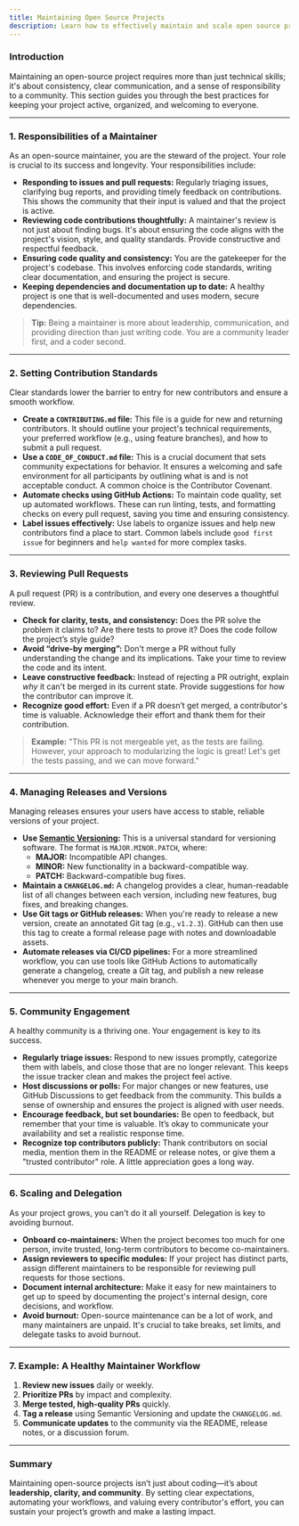 ```yaml
---
title: Maintaining Open Source Projects
description: Learn how to effectively maintain and scale open source projects.
---
```



### Introduction

Maintaining an open-source project requires more than just technical skills; it's about consistency, clear communication, and a sense of responsibility to a community. This section guides you through the best practices for keeping your project active, organized, and welcoming to everyone.

---

### 1. Responsibilities of a Maintainer

As an open-source maintainer, you are the steward of the project. Your role is crucial to its success and longevity. Your responsibilities include:

* **Responding to issues and pull requests:** Regularly triaging issues, clarifying bug reports, and providing timely feedback on contributions. This shows the community that their input is valued and that the project is active.
* **Reviewing code contributions thoughtfully:** A maintainer's review is not just about finding bugs. It's about ensuring the code aligns with the project's vision, style, and quality standards. Provide constructive and respectful feedback.
* **Ensuring code quality and consistency:** You are the gatekeeper for the project's codebase. This involves enforcing code standards, writing clear documentation, and ensuring the project is secure.
* **Keeping dependencies and documentation up to date:** A healthy project is one that is well-documented and uses modern, secure dependencies.

> **Tip:** Being a maintainer is more about leadership, communication, and providing direction than just writing code. You are a community leader first, and a coder second.

---

### 2. Setting Contribution Standards

Clear standards lower the barrier to entry for new contributors and ensure a smooth workflow.

* **Create a `CONTRIBUTING.md` file:** This file is a guide for new and returning contributors. It should outline your project's technical requirements, your preferred workflow (e.g., using feature branches), and how to submit a pull request.
* **Use a `CODE_OF_CONDUCT.md` file:** This is a crucial document that sets community expectations for behavior. It ensures a welcoming and safe environment for all participants by outlining what is and is not acceptable conduct. A common choice is the Contributor Covenant.
* **Automate checks using GitHub Actions:** To maintain code quality, set up automated workflows. These can run linting, tests, and formatting checks on every pull request, saving you time and ensuring consistency.
* **Label issues effectively:** Use labels to organize issues and help new contributors find a place to start. Common labels include `good first issue` for beginners and `help wanted` for more complex tasks.

---

### 3. Reviewing Pull Requests

A pull request (PR) is a contribution, and every one deserves a thoughtful review.

* **Check for clarity, tests, and consistency:** Does the PR solve the problem it claims to? Are there tests to prove it? Does the code follow the project’s style guide?
* **Avoid “drive-by merging”:** Don't merge a PR without fully understanding the change and its implications. Take your time to review the code and its intent.
* **Leave constructive feedback:** Instead of rejecting a PR outright, explain *why* it can't be merged in its current state. Provide suggestions for how the contributor can improve it.
* **Recognize good effort:** Even if a PR doesn’t get merged, a contributor's time is valuable. Acknowledge their effort and thank them for their contribution.

> **Example:** "This PR is not mergeable yet, as the tests are failing. However, your approach to modularizing the logic is great! Let's get the tests passing, and we can move forward."

---

### 4. Managing Releases and Versions

Managing releases ensures your users have access to stable, reliable versions of your project.

* **Use [Semantic Versioning](https://semver.org/):** This is a universal standard for versioning software. The format is `MAJOR.MINOR.PATCH`, where:
    * **MAJOR:** Incompatible API changes.
    * **MINOR:** New functionality in a backward-compatible way.
    * **PATCH:** Backward-compatible bug fixes.
* **Maintain a `CHANGELOG.md`:** A changelog provides a clear, human-readable list of all changes between each version, including new features, bug fixes, and breaking changes.
* **Use Git tags or GitHub releases:** When you're ready to release a new version, create an annotated Git tag (e.g., `v1.2.3`). GitHub can then use this tag to create a formal release page with notes and downloadable assets.
* **Automate releases via CI/CD pipelines:** For a more streamlined workflow, you can use tools like GitHub Actions to automatically generate a changelog, create a Git tag, and publish a new release whenever you merge to your main branch.

---

### 5. Community Engagement

A healthy community is a thriving one. Your engagement is key to its success.

* **Regularly triage issues:** Respond to new issues promptly, categorize them with labels, and close those that are no longer relevant. This keeps the issue tracker clean and makes the project feel active.
* **Host discussions or polls:** For major changes or new features, use GitHub Discussions to get feedback from the community. This builds a sense of ownership and ensures the project is aligned with user needs.
* **Encourage feedback, but set boundaries:** Be open to feedback, but remember that your time is valuable. It’s okay to communicate your availability and set a realistic response time.
* **Recognize top contributors publicly:** Thank contributors on social media, mention them in the README or release notes, or give them a "trusted contributor" role. A little appreciation goes a long way.

---

### 6. Scaling and Delegation

As your project grows, you can't do it all yourself. Delegation is key to avoiding burnout.

* **Onboard co-maintainers:** When the project becomes too much for one person, invite trusted, long-term contributors to become co-maintainers.
* **Assign reviewers to specific modules:** If your project has distinct parts, assign different maintainers to be responsible for reviewing pull requests for those sections.
* **Document internal architecture:** Make it easy for new maintainers to get up to speed by documenting the project's internal design, core decisions, and workflow.
* **Avoid burnout:** Open-source maintenance can be a lot of work, and many maintainers are unpaid. It's crucial to take breaks, set limits, and delegate tasks to avoid burnout.

---

### 7. Example: A Healthy Maintainer Workflow

1.  **Review new issues** daily or weekly.
2.  **Prioritize PRs** by impact and complexity.
3.  **Merge tested, high-quality PRs** quickly.
4.  **Tag a release** using Semantic Versioning and update the `CHANGELOG.md`.
5.  **Communicate updates** to the community via the README, release notes, or a discussion forum.

---

### Summary

Maintaining open-source projects isn’t just about coding—it’s about **leadership, clarity, and community**. By setting clear expectations, automating your workflows, and valuing every contributor's effort, you can sustain your project’s growth and make a lasting impact.
